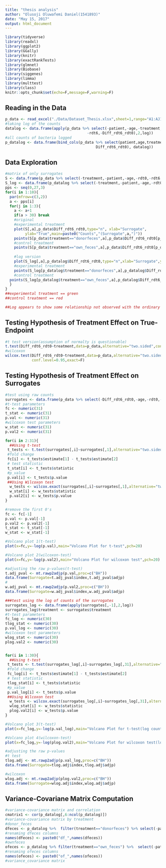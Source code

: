 ```yaml
---
title: "thesis analysis"
author: "Olusoji Oluwafemi Daniel(1541893)"
date: "May 15, 2017"
output: html_document
---
```


```r
library(tidyverse)
library(readxl)
library(ggplot2)
library(GGally)
library(knitr)
library(exactRankTests)
library(glmnet)
library(Biobase)
library(siggenes)
library(limma)
library(multtest)
library(class)
knitr::opts_chunk$set(echo=F,message=F,warning=F)
```

## Reading in the Data

```r
p_data <- read_excel("./Data/Dataset_Thesis.xlsx",sheet=1,range="A1:AJ17",col_names=T)
#taking log of the counts
datalog <- data.frame(apply(p_data %>% select(-patient,-age,-treatment,-rdt0,
                                     -rdt6,-Diff_rdt6_rdt0),2,log))
#all counts of bacteria logged
p_datalog <- data.frame(bind_cols(p_data %>% select(patient,age,treatment,rdt0,rdt6,
                                         Diff_rdt6_rdt0), datalog))
```


## Data Exploration

```r
#matrix of only surrogates
S <- data.frame(p_data %>% select(-treatment,-patient,-age,-rdt0,-rdt6,-Diff_rdt6_rdt0))
S_log <- data.frame(p_datalog %>% select(-treatment,-patient,-age,-rdt0,-rdt6,-Diff_rdt6_rdt0))
pps <- seq(0,27,3)
for(i in 1:10){
  par(mfrow=c(3,2))
  a <- pps[i]
  for(j in 1:3){
    a <- a+1
    if(a > 30) break
    #original
    #experimental treatment
    plot(S[,a],p_data$Diff_rdt6_rdt0,type="n", xlab="Surrogate",
         ylab="True",main=paste0("Counts","(Surrogate",a,")"))
    points(S[p_data$treatment=="donorfeces",a],p_data$Diff_rdt6_rdt0[p_data$treatment=="donorfeces"],cex=2,pch=19,col="green3")
    #control treatment
    points(S[p_data$treatment=="own_feces",a],p_data$Diff_rdt6_rdt0[p_data$treatment=="own_feces"],cex=2,pch=19,col="red3")
    
    #log version
    plot(S_log[,a],p_datalog$Diff_rdt6_rdt0,type="n",xlab="Surrogate",ylab="True",main=paste0("Logcounts","(Surrogate",a,")"))
    #experimental treatment
    points(S_log[p_datalog$treatment=="donorfeces",a],p_datalog$Diff_rdt6_rdt0[p_datalog$treatment=="donorfeces"],cex=2,pch=19,col="green3")
    #control treatment
  points(S_log[p_datalog$treatment=="own_feces",a],p_datalog$Diff_rdt6_rdt0[p_datalog$treatment=="own_feces"],cex=2,pch=19,col="red3")
  }
}
##experimental treatment == green
##control treatment == red

##Log appears to show some relationship not observed with the ordinary counts

```

## Testing Hypothesis of Treatment Effect on True-Endpoint

```r
#t test version(assumption of normalty is questionable)
t.test(Diff_rdt6_rdt0~treatment,data=p_data,alternative="two.sided",conf.int=T)
#wilcoxon
wilcox.test(Diff_rdt6_rdt0~treatment,data=p_data,alternative="two.sided",conf.int=T,
            conf.level=0.95,exact=F)
```

## Testing Hypothesis of Treatment Effect on Surrogates

```r
#test using raw counts
surrogates <- data.frame(p_data %>% select(-Diff_rdt6_rdt0,-age,-rdt0,-rdt6,-patient))
#t-test parameters
fc <- numeric(31)
t_stat <- numeric(31)
p.val <- numeric(31)
#wilcoxon test parameters
w_stat <- numeric(31)
p.val2 <- numeric(31)

for(i in 2:31){
  ##Using t-test
 t_tests <- t.test(surrogates[,i]~surrogates[,1],alternative="two.sided")
 #fold change
 fc[i] <- t_tests$estimate[1] - t_tests$estimate[2]
 # test statistic
 t_stat[i] <- t_tests$statistic
 #p_value
 p.val[i] <- t_tests$p.value
 ##Using Wilcoxon test
  w_tests <- wilcox.exact(surrogates[,i]~surrogates[,1],alternative="two.sided")
  w_stat[i] <- w_tests$statistic
  p.val2[i] <- w_tests$p.value
}

#remove the first 0's
fc <- fc[-1]
p.val <- p.val[-1]
p.val2 <- p.val2[-1]
t_stat <- t_stat[-1]
w_stat <- w_stat[-1]

#Volcano plot 1(t-test)
plot(x=fc,y=-log(p.val),main="Volcano Plot for t-test",pch=20)

#Volcano plot 2(wilcoxon-test)
plot(x=fc,y=-log(p.val2),main="Volcano Plot for wilcoxon test",pch=20)

#adjusting the raw p-values(t-test)
t.adj_pval <- mt.rawp2adjp(p.val,proc=c("BH"))
data.frame(Surrogate=t.adj_pval$index,t.adj_pval$adjp)
#
w.adj_pval <- mt.rawp2adjp(p.val2,proc=c("BH"))
data.frame(Surrogate=w.adj_pval$index,w.adj_pval$adjp)

###test using the log of counts of the surrogates
surrogates_log <- data.frame(apply(surrogates[,-1],2,log))
surrogates_log$treatment <- surrogates$treatment
#t-test parameters
fc_log <- numeric(30)
tlog_stat <- numeric(30)
p.val_log <- numeric(30)
#wilcoxon test parameters
wlog_stat <- numeric(30)
plog.val2 <- numeric(30)


for(i in 1:30){
  ##Using t-test
 t_tests <- t.test(surrogates_log[,i]~surrogates_log[,31],alternative="two.sided")
 #fold change
 fc_log[i] <- t_tests$estimate[1] - t_tests$estimate[2]
 # test statistic
 tlog_stat[i] <- t_tests$statistic
 #p_value
 p.val_log[i] <- t_tests$p.value
 ##Using Wilcoxon test
  w_tests <- wilcox.exact(surrogates_log[,i]~surrogates_log[,31],alternative="two.sided")
  wlog_stat[i] <- w_tests$statistic
  plog.val2[i] <- w_tests$p.value
}

#Volcano plot 3(t-test)
plot(x=fc_log,y=-log(p.val_log),main="Volcano Plot for t-test(log counts)",pch=20)

#Volcano plot 4(wilcoxon-test)
plot(x=fc_log,y=-log(plog.val2),main="Volcano Plot for wilcoxon test(log counts)",pch=20)

#adjusting the raw p-values
#t test
tlog.adj <- mt.rawp2adjp(p.val_log,proc=c("BH"))
data.frame(Surrogate=tlog.adj$index,tlog.adj$adjp)

#wilcoxon
wlog.adj <- mt.rawp2adjp(plog.val2,proc=c("BH"))
data.frame(Surrogate=wlog.adj$index,wlog.adj$adjp)
```

## Variance-Covariane Matrix Computation

```r
#variance-covariance matrix and correlation
cmatrix1 <- cor(p_datalog[,6:ncol(p_datalog)])
#variance-covariance matrix by treatment
#donor_feces
dfeces <- p_datalog %>%  filter(treatment=="donorfeces") %>% select(-patient,-age,-rdt0,-rdt6,-treatment) 
#renaming dfeces columns
names(dfeces) <- paste0("df_",names(dfeces))
#ownfeces
ofeces <- p_datalog %>% filter(treatment=="own_feces") %>%  select(-patient,-age,-rdt0,-rdt6,-treatment)
#renaming ofeces columns
names(ofeces) <- paste0("of_",names(ofeces))
#variance_covariance matrix


```




